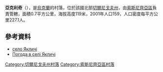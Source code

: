 {{coord|51|32|14|N|32|35|14|E|scale:100000|display=title}}

'''亞克利奇'''（{{lang-uk|Якличі}}），是[[烏克蘭|烏克蘭]]的村落，位於該國北部[[切爾尼戈夫州|切爾尼戈夫州]]，由[[索斯尼齊亞區|索斯尼齊亞區]]負責管轄，面積0.7平方公里，海拔高度119米，2001年人口159，人口密度每平方公里227.1人。

==參考資料==
* [http://gska2.rada.gov.ua/pls/z7502/A005?rdat1=24.06.2010&rf7571=41232 село Якличі]{{dead link|date=2017年11月 |bot=InternetArchiveBot |fix-attempted=yes }}
* [http://weather.in.ua/ua/chernigovskaja/29523 Погода в селі Якличі] {{Wayback|url=http://weather.in.ua/ua/chernigovskaja/29523 |date=20200806075504 }}

[[Category:切爾尼戈夫州村落|Category:切爾尼戈夫州村落]]
[[Category:索斯尼齊亞區村落|Category:索斯尼齊亞區村落]]


{{Chernihiv-geo-stub}}